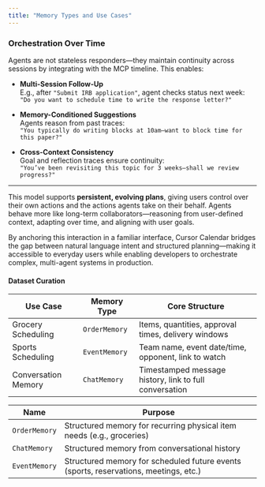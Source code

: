 ```yaml
---
title: "Memory Types and Use Cases"
---
```



###  **Orchestration Over Time**

Agents are not stateless responders—they maintain continuity across sessions by integrating with the MCP timeline. This enables:

- **Multi-Session Follow-Up**  
    E.g., after `"Submit IRB application"`, agent checks status next week:  
    `"Do you want to schedule time to write the response letter?"`
    
- **Memory-Conditioned Suggestions**  
    Agents reason from past traces:  
    `"You typically do writing blocks at 10am—want to block time for this paper?"`
    
- **Cross-Context Consistency**  
    Goal and reflection traces ensure continuity:  
    `"You’ve been revisiting this topic for 3 weeks—shall we review progress?"`
    
---

This model supports **persistent, evolving plans**, giving users control over their own actions and the actions agents take on their behalf. Agents behave more like long-term collaborators—reasoning from user-defined context, adapting over time, and aligning with user goals.

By anchoring this interaction in a familiar interface, Cursor Calendar bridges the gap between natural language intent and structured planning—making it accessible to everyday users while enabling developers to orchestrate complex, multi-agent systems in production.

#### Dataset Curation 

| Use Case            | Memory Type   | Core Structure                                         |
| ------------------- | ------------- | ------------------------------------------------------ |
| Grocery Scheduling  | `OrderMemory` | Items, quantities, approval times, delivery windows    |
| Sports Scheduling   | `EventMemory` | Team name, event date/time, opponent, link to watch    |
| Conversation Memory | `ChatMemory`  | Timestamped message history, link to full conversation |

| Name          | Purpose                                                                              |
| ------------- | ------------------------------------------------------------------------------------ |
| `OrderMemory` | Structured memory for recurring physical item needs (e.g., groceries)                |
| `ChatMemory`  | Structured memory from conversational history                                        |
| `EventMemory` | Structured memory for scheduled future events (sports, reservations, meetings, etc.) |

